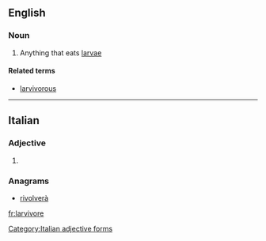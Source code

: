 ==English==

===Noun===
{{en-noun}}

# {{context|biology|lang=en}} Anything that eats [[larva]]e

====Related terms====
* [[larvivorous]]

----
==Italian==

===Adjective===
{{head|it|adjective form}}

# {{feminine plural of|larvivoro}}

===Anagrams===
* [[rivolverà#Italian|rivolverà]]

[[Category:Italian adjective forms]]

[[fr:larvivore]]